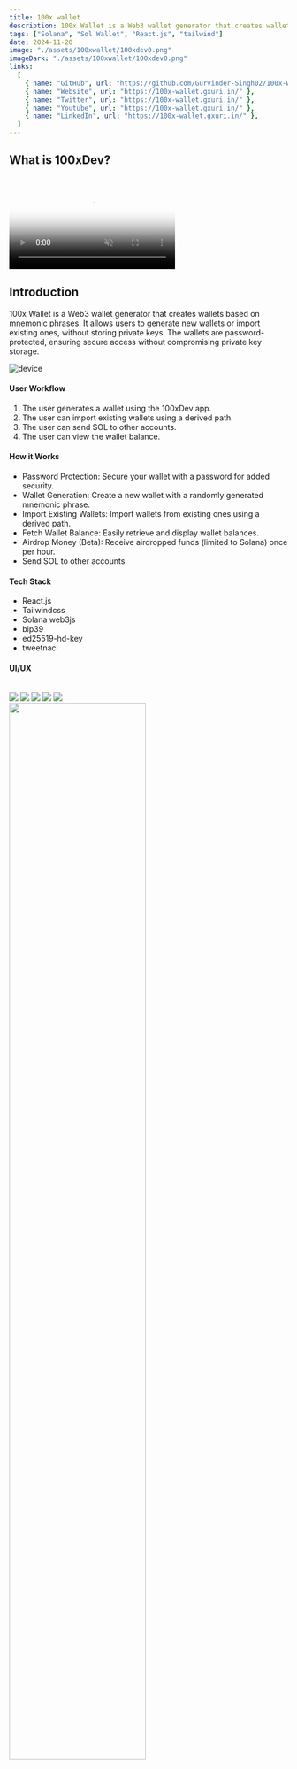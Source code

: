 ```yaml
---
title: 100x wallet
description: 100x Wallet is a Web3 wallet generator that creates wallets based on mnemonic phrases. It allows users to generate new wallets or import existing ones, without storing private keys. The wallets are password-protected, ensuring secure access without compromising private key storage.
tags: ["Solana", "Sol Wallet", "React.js", "tailwind"]
date: 2024-11-20
image: "./assets/100xwallet/100xdev0.png"
imageDark: "./assets/100xwallet/100xdev0.png"
links:
  [
    { name: "GitHub", url: "https://github.com/Gurvinder-Singh02/100x-Wallet" },
    { name: "Website", url: "https://100x-wallet.gxuri.in/" },
    { name: "Twitter", url: "https://100x-wallet.gxuri.in/" },
    { name: "Youtube", url: "https://100x-wallet.gxuri.in/" },
    { name: "LinkedIn", url: "https://100x-wallet.gxuri.in/" },
  ]
---
```


## What is 100xDev?

<br />
<video
  muted
  autoPlay
  loop
  className="w-full aspect-video"
  poster="./assets/sonicrypt/sonicrypt.png"
>


  <source src="https://firebasestorage.googleapis.com/v0/b/collabsync-yt.appspot.com/o/white-theme.mp4?alt=media&token=34acc426-7e1e-4588-be73-aca560871353" />
</video>

## Introduction

100x Wallet is a Web3 wallet generator that creates wallets based on mnemonic phrases. It allows users to generate new wallets or import existing ones, without storing private keys. The wallets are password-protected, ensuring secure access without compromising private key storage.

![device](./assets/100xwallet/100xdev4.png)


#### User Workflow

1. The user generates a wallet using the 100xDev app.
2. The user can import existing wallets using a derived path.
3. The user can send SOL to other accounts.
4. The user can view the wallet balance.

#### How it Works

- Password Protection: Secure your wallet with a password for added security.
- Wallet Generation: Create a new wallet with a randomly generated mnemonic phrase.
- Import Existing Wallets: Import wallets from existing ones using a derived path.
- Fetch Wallet Balance: Easily retrieve and display wallet balances.
- Airdrop Money (Beta): Receive airdropped funds (limited to Solana) once per hour.
- Send SOL to other accounts


#### Tech Stack

- React.js
- Tailwindcss
- Solana web3js
- bip39
- ed25519-hd-key
- tweetnacl


#### UI/UX

<br />
<div className="flex flex-col justify-between w-full">
  <img src="./assets/100xwallet/100xdev1.png" />
  <img src="./assets/100xwallet/100xdev2.png" />
  <img src="./assets/100xwallet/100xdev5.png" />
  <img src="./assets/100xwallet/100xdev4.png" />
  <img src="./assets/100xwallet/100xdev3.png" />
</div>

<div className="flex justify-center items-center">
  <img
    width="70%"
    style={{ display: "none" }}
    src="https://github.com/rudrodip/rudrodip/assets/77154365/3b034a80-8fb4-4c1b-9671-bbd13850e3c8"
  />
</div>

## Open-Source and No Hidden Costs

100x Wallet is an open-source project, and we are committed to keeping it that way. The application does not connect to any servers or third-party services, ensuring privacy and transparency.

## Get Involved

We welcome contributions from the community to further enhance the 100xwallet ecosystem. Whether you're a developer, designer, or an enthusiast, there are numerous ways to get involved. Visit our [GitHub repository](https://github.com/Gurvinder-Singh02/100x-Wallet) to explore the codebase, submit issues, or contribute to the project.

## Stay Connected

Stay up-to-date with the latest developments, announcements, and updates from the 100xDev team by following us on social media:

- Twitter: [@guri_who](https://twitter.com/guri_who)
